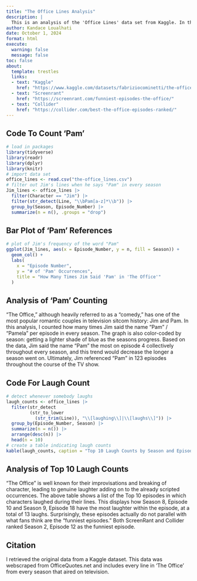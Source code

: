 ```yaml
---
title: "The Office Lines Analysis"
description: |
  This is an analysis of the 'Office Lines' data set from Kaggle. In this project, I analyze word frequency (specifically when Jim refers to/references Pam) and the amount of laughs in each episode.
author: Kandace Loualhati
date: October 1, 2024
format: html
execute:
  warning: false
  message: false
toc: false
about:
  template: trestles
  links: 
  - text: "Kaggle"
    href: "https://www.kaggle.com/datasets/fabriziocominetti/the-office-lines?resource=download"
  - text: "Screenrant"
    href: "https://screenrant.com/funniest-episodes-the-office/"
  - text: "Collider"
    href: "https://collider.com/best-the-office-episodes-ranked/"
---
```


## Code To Count 'Pam'

```r
# load in packages
library(tidyverse)
library(readr)
library(dplyr)
library(knitr)
# import data set
office_lines <- read.csv("the-office_lines.csv")
# filter out Jim's lines when he says "Pam" in every season
Jim_lines <- office_lines |>
  filter(Character == "Jim") |>
  filter(str_detect(Line, "\\bPam[a-z]*\\b")) |>
  group_by(Season, Episode_Number) |>
  summarize(n = n(), .groups = "drop") 
```

## Bar Plot of 'Pam' References

```r
# plot of Jim's frequency of the word "Pam"
ggplot(Jim_lines, aes(x = Episode_Number, y = n, fill = Season)) +
  geom_col() +
  labs(
    x = "Episode Number",
    y = "# of 'Pam' Occurrences", 
    title = "How Many Times Jim Said 'Pam' in 'The Office'"
  )
```

## Analysis of 'Pam' Counting

"The Office," although heavily referred to as a "comedy," has one of the most popular romantic couples in television sitcom history: Jim and Pam. In this analysis, I counted how many times Jim said the name "Pam" / "Pamela" per episode in every season. The graph is also color-coded by season: getting a lighter shade of blue as the seasons progress. Based on the data, Jim said the name "Pam" the most on episode 4 collectively throughout every season, and this trend would decrease the longer a season went on. Ultimately, Jim referenced "Pam" in 123 episodes throughout the course of the TV show.

## Code For Laugh Count

```r
# detect whenever somebody laughs
laugh_counts <- office_lines |>
  filter(str_detect
         (str_to_lower
           (str_trim(Line)), "\\[laughing\\]|\\[laughs\\]")) |>
  group_by(Episode_Number, Season) |>
  summarize(n = n()) |>
  arrange(desc(n)) |>
  head(n = 10)
# create a table indicating laugh counts
kable(laugh_counts, caption = "Top 10 Laugh Counts by Season and Episode")
```

## Analysis of Top 10 Laugh Counts

"The Office" is well known for their improvisations and breaking of character, leading to genuine laughter adding on to the already scripted occurrences. The above table shows a list of the Top 10 episodes in which characters laughed during their lines. This displays how Season 8, Episode 10 and Season 9, Episode 18 have the most laughter within the episode, at a total of 13 laughs. Surprisingly, these episodes actually do not parallel with what fans think are the "funniest episodes." Both ScreenRant and Collider ranked Season 2, Episode 12 as the funniest episode.

## Citation

I retrieved the original data from a Kaggle dataset. This data was webscraped from OfficeQuotes.net and includes every line in 'The Office' from every season that aired on television.

